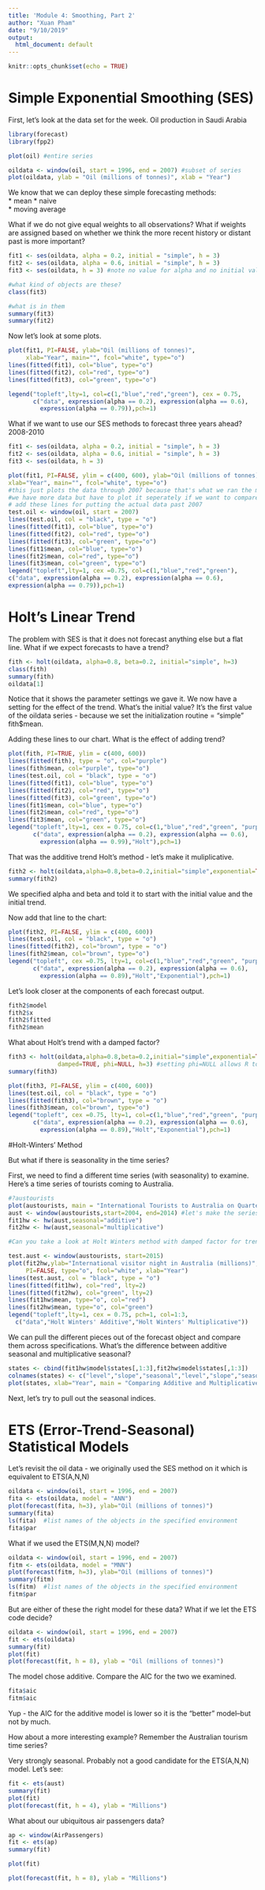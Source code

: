 ```yaml
---
title: 'Module 4: Smoothing, Part 2'
author: "Xuan Pham"
date: "9/10/2019"
output:
  html_document: default
---
```


```r
knitr::opts_chunk$set(echo = TRUE)
```

# Simple Exponential Smoothing (SES)  

First, let's look at the data set for the week. Oil production in Saudi Arabia

```r
library(forecast)
library(fpp2)

plot(oil) #entire series 

oildata <- window(oil, start = 1996, end = 2007) #subset of series
plot(oildata, ylab = "Oil (millions of tonnes)", xlab = "Year")
```

We know that we can deploy these simple forecasting methods:  
* mean 
* naive  
* moving average

What if we do not give equal weights to all observations? What if weights are assigned based on whether we think the more recent history or distant past is more important?  


```r
fit1 <- ses(oildata, alpha = 0.2, initial = "simple", h = 3)
fit2 <- ses(oildata, alpha = 0.6, initial = "simple", h = 3)
fit3 <- ses(oildata, h = 3) #note no value for alpha and no initial value.  The algorithm will calculate alpha as part of the optimization. 

#what kind of objects are these?
class(fit3)

#what is in them
summary(fit3)
summary(fit2)
```

Now let's look at some plots.   

```r
plot(fit1, PI=FALSE, ylab="Oil (millions of tonnes)",
     xlab="Year", main="", fcol="white", type="o")
lines(fitted(fit1), col="blue", type="o")
lines(fitted(fit2), col="red", type="o")
lines(fitted(fit3), col="green", type="o")

legend("topleft",lty=1, col=c(1,"blue","red","green"), cex = 0.75, 
       c("data", expression(alpha == 0.2), expression(alpha == 0.6),
         expression(alpha == 0.79)),pch=1)

```

What if we want to use our SES methods to forecast three years ahead? 2008-2010  

```r
fit1 <- ses(oildata, alpha = 0.2, initial = "simple", h = 3)
fit2 <- ses(oildata, alpha = 0.6, initial = "simple", h = 3)
fit3 <- ses(oildata, h = 3)

plot(fit1, PI=FALSE, ylim = c(400, 600), ylab="Oil (millions of tonnes)",
xlab="Year", main="", fcol="white", type="o")
#this just plots the data through 2007 because that's what we ran the model over
#we have more data but have to plot it seperately if we want to compare the forecast with the actual 
# add these lines for putting the actual data past 2007
test.oil <- window(oil, start = 2007)
lines(test.oil, col = "black", type = "o")
lines(fitted(fit1), col="blue", type="o")
lines(fitted(fit2), col="red", type="o")
lines(fitted(fit3), col="green", type="o")
lines(fit1$mean, col="blue", type="o")
lines(fit2$mean, col="red", type="o")
lines(fit3$mean, col="green", type="o")
legend("topleft",lty=1, cex =0.75, col=c(1,"blue","red","green"),
c("data", expression(alpha == 0.2), expression(alpha == 0.6),
expression(alpha == 0.79)),pch=1)
```

# Holt's Linear Trend  

The problem with SES is that it does not forecast anything else but a flat line. What if we expect forecasts to have a trend?  

```r
fith <- holt(oildata, alpha=0.8, beta=0.2, initial="simple", h=3) 
class(fith)
summary(fith)
oildata[1]
```

Notice that it shows the parameter settings we gave it. We now have a setting for the effect of the trend.  What's the initial value?  It's the first value of the oildata series - because we set the initialization routine = "simple"
fith$mean.  


Adding these lines to our chart.  What is the effect of adding trend? 
```r
plot(fith, PI=TRUE, ylim = c(400, 600))
lines(fitted(fith), type = "o", col="purple") 
lines(fith$mean, col="purple", type="o") 
lines(test.oil, col = "black", type = "o")
lines(fitted(fit1), col="blue", type="o")
lines(fitted(fit2), col="red", type="o")
lines(fitted(fit3), col="green", type="o")
lines(fit1$mean, col="blue", type="o")
lines(fit2$mean, col="red", type="o")
lines(fit3$mean, col="green", type="o")
legend("topleft",lty=1, cex = 0.75, col=c(1,"blue","red","green", "purple"),
       c("data", expression(alpha == 0.2), expression(alpha == 0.6),
         expression(alpha == 0.99),"Holt"),pch=1)
```

That was the additive trend Holt's method - let's make it muliplicative.  


```r
fith2 <- holt(oildata,alpha=0.8,beta=0.2,initial="simple",exponential=TRUE,h=3) 
summary(fith2)
```
We specified alpha and beta and told it to start with the initial value and the initial trend.

Now add that line to the chart:
```r
plot(fith2, PI=FALSE, ylim = c(400, 600))
lines(test.oil, col = "black", type = "o")
lines(fitted(fith2), col="brown", type = "o")
lines(fith2$mean, col="brown", type="o")
legend("topleft", cex =0.75, lty=1, col=c(1,"blue","red","green", "purple", "brown"),
       c("data", expression(alpha == 0.2), expression(alpha == 0.6),
         expression(alpha == 0.89),"Holt","Exponential"),pch=1)
```

Let's look closer at the components of each forecast output.

```r
fith2$model
fith2$x
fith2$fitted
fith2$mean
```

What about Holt's trend with a damped factor?  

```r
fith3 <- holt(oildata,alpha=0.8,beta=0.2,initial="simple",exponential=TRUE,
              damped=TRUE, phi=NULL, h=3) #setting phi=NULL allows R to automatically come up with the best damped factor.
summary(fith3)

plot(fith3, PI=FALSE, ylim = c(400, 600))
lines(test.oil, col = "black", type = "o")
lines(fitted(fith3), col="brown", type = "o")
lines(fith3$mean, col="brown", type="o")
legend("topleft", cex =0.75, lty=1, col=c(1,"blue","red","green", "purple", "brown"),
       c("data", expression(alpha == 0.2), expression(alpha == 0.6),
         expression(alpha == 0.89),"Holt","Exponential"),pch=1)
```

#Holt-Winters' Method  

But what if there is seasonality in the time series?  

First, we need to find a different time series (with seasonality) to examine. Here's a time series of tourists coming to Australia.  

```r
#?austourists
plot(austourists, main = "International Tourists to Australia on Quarterly Basis (in Millions)")
aust <- window(austourists,start=2004, end=2014) #let's make the series a bit shorter for manageability purpose. 
fit1hw <- hw(aust,seasonal="additive")
fit2hw <- hw(aust,seasonal="multiplicative")

#Can you take a look at Holt Winters method with damped factor for trend?

test.aust <- window(austourists, start=2015)
plot(fit2hw,ylab="International visitor night in Australia (millions)",
     PI=FALSE, type="o", fcol="white", xlab="Year")
lines(test.aust, col = "black", type = "o")
lines(fitted(fit1hw), col="red", lty=2)
lines(fitted(fit2hw), col="green", lty=2)
lines(fit1hw$mean, type="o", col="red")
lines(fit2hw$mean, type="o", col="green")
legend("topleft",lty=1, cex = 0.75, pch=1, col=1:3, 
  c("data","Holt Winters' Additive","Holt Winters' Multiplicative"))
```
We can pull the different pieces out of the forecast object and compare them across specifications.  What's the difference between additive seasonal and multiplicative seasonal?

```r
states <- cbind(fit1hw$model$states[,1:3],fit2hw$model$states[,1:3])
colnames(states) <- c("level","slope","seasonal","level","slope","seasonal")
plot(states, xlab="Year", main = "Comparing Additive and Multiplicative Seasonals")
```

Next, let's try to pull out the seasonal indices.  


# ETS (Error-Trend-Seasonal) Statistical Models 

Let's revisit the oil data - we originally used the SES method on it which is equivalent to ETS(A,N,N)

```r
oildata <- window(oil, start = 1996, end = 2007)
fita <- ets(oildata, model = "ANN")
plot(forecast(fita, h=3), ylab="Oil (millions of tonnes)")
summary(fita)
ls(fita)  #list names of the objects in the specified environment
fita$par
```

What if we used the ETS(M,N,N) model?

```r
oildata <- window(oil, start = 1996, end = 2007)
fitm <- ets(oildata, model = "MNN")
plot(forecast(fitm, h=3), ylab="Oil (millions of tonnes)")
summary(fitm)
ls(fitm)  #list names of the objects in the specified environment
fitm$par

```
But are either of these the right model for these data?  What if we let the ETS code decide?

```r
oildata <- window(oil, start = 1996, end = 2007)
fit <- ets(oildata)
summary(fit)
plot(fit)
plot(forecast(fit, h = 8), ylab = "Oil (millions of tonnes)")
```


The model chose additive.  Compare the AIC for the two we examined.

```r
fita$aic
fitm$aic
```
Yup - the AIC for the additive model is lower so it is the "better" model--but not by much.   

How about a more interesting example? Remember the Australian tourism time series? 

Very strongly seasonal.  Probably not a good candidate for the ETS(A,N,N) model.  Let's see:

```r
fit <- ets(aust)
summary(fit)
plot(fit)
plot(forecast(fit, h = 4), ylab = "Millions")
```

What about our ubiquitous air passengers data?

```r
ap <- window(AirPassengers)
fit <- ets(ap)
summary(fit)

plot(fit)

plot(forecast(fit, h = 8), ylab = "Millions")
```

